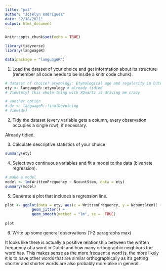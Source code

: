 ```yaml
---
title: "pa3"
author: "Joselyn Rodriguez"
date: "2/18/2021"
output: html_document
---
```


```r
knitr::opts_chunk$set(echo = TRUE)
```


```r
library(tidyverse)
library(languageR)
```

```r
data(package = "languageR")
```

1. Load the dataset of your choice and get information about its structure (remember all code needs to be inside a knitr code chunk).

```r
# dataset of choice? etymology: Etymological age and regularity in Dutch
ety <- languageR::etymology # already tidied
# View(ety) this whole thing with XQuartz is driving me crazy

# another option
# dv <- languageR::finalDevoicing
# View(dv)
```

2. Tidy the dataset (every variable gets a column, every observation occupies a single row), if necessary.

Already tidied.

3. Calculate descriptive statistics of your choice.

```r
summary(ety)
```

4. Select two continuous variables and fit a model to the data (bivariate regression).

```r
# make a model
model <- lm(WrittenFrequency ~ NcountStem, data = ety)
summary(model)
```


5. Generate a plot that includes a regression line.

```r
plot <- ggplot(data = ety, aes(x = WrittenFrequency, y = NcountStem)) +
            geom_jitter() +
            geom_smooth(method = "lm", se =  TRUE)
          
plot
```


6. Write up some general observations (1-2 paragraphs max)

It looks like there is actually a positive relationship between the written frequency of a word in Dutch and how many orthographic neighbors the word has. This makes sense as the more frequent a word is, the more likely it is to have other words that are similar orthographically as it's getting shorter and shorter words are also probably more alike in general.




